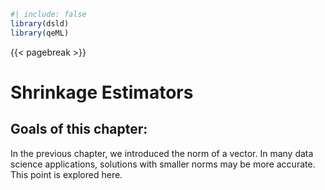 
```r
#| include: false
library(dsld)
library(qeML)
```

{{< pagebreak >}}

 
# Shrinkage Estimators

::: {.callout-note}

## Goals of this chapter:

In the previous chapter, we introduced the norm of a vector. In many
data science applications, solutions with smaller norms may be more
accurate. This point is explored here.

:::

